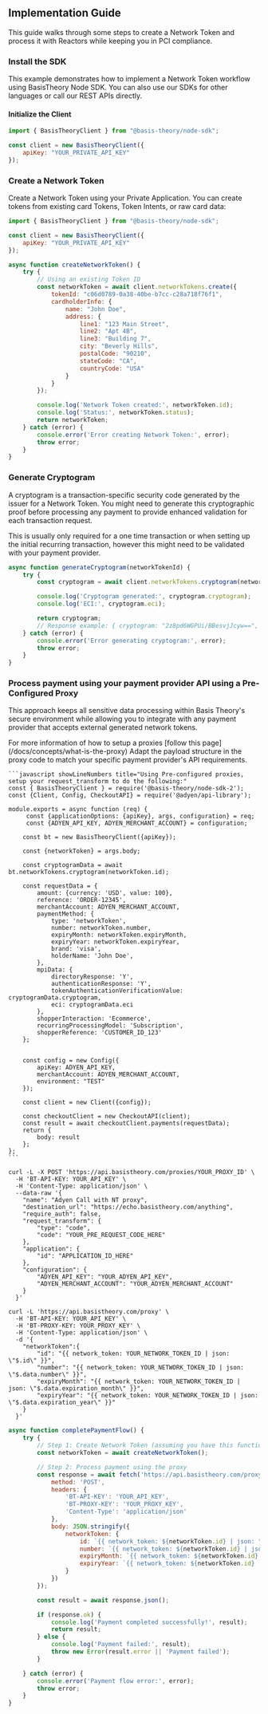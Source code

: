
## Implementation Guide

This guide walks through some steps to create a Network Token and process it with Reactors while keeping you in PCI compliance.

### Install the SDK

This example demonstrates how to implement a Network Token workflow using BasisTheory Node SDK. You can also use our SDKs for other languages or call our REST APIs directly.

#### Initialize the Client

```javascript
import { BasisTheoryClient } from "@basis-theory/node-sdk";

const client = new BasisTheoryClient({
    apiKey: "YOUR_PRIVATE_API_KEY"
});
```

### Create a Network Token

Create a Network Token using your Private Application. You can create tokens from existing card Tokens, Token Intents, or raw card data:

```javascript
import { BasisTheoryClient } from "@basis-theory/node-sdk";

const client = new BasisTheoryClient({
    apiKey: "YOUR_PRIVATE_API_KEY"
});

async function createNetworkToken() {
    try {
        // Using an existing Token ID
        const networkToken = await client.networkTokens.create({
            tokenId: "c06d0789-0a38-40be-b7cc-c28a718f76f1",
            cardholderInfo: {
                name: "John Doe",
                address: {
                    line1: "123 Main Street",
                    line2: "Apt 4B",
                    line3: "Building 7",
                    city: "Beverly Hills",
                    postalCode: "90210",
                    stateCode: "CA",
                    countryCode: "USA"
                }
            }
        });

        console.log('Network Token created:', networkToken.id);
        console.log('Status:', networkToken.status);
        return networkToken;
    } catch (error) {
        console.error('Error creating Network Token:', error);
        throw error;
    }
}
```
### Generate Cryptogram

A cryptogram is a transaction-specific security code generated by the issuer for a Network Token. You might need to generate this cryptographic proof before processing any payment to provide enhanced validation for each transaction request.

<Alert type={Alerts.INFO}>
This is usually only required for a one time transaction or when setting up the initial recurring transaction, however this might need to be validated with your payment provider.
</Alert>

```javascript
async function generateCryptogram(networkTokenId) {
    try {
        const cryptogram = await client.networkTokens.cryptogram(networkTokenId);

        console.log('Cryptogram generated:', cryptogram.cryptogram);
        console.log('ECI:', cryptogram.eci);

        return cryptogram;
        // Response example: { cryptogram: "2z8pd6WGPUi/BBesvjJcyw==", eci: "07" }
    } catch (error) {
        console.error('Error generating cryptogram:', error);
        throw error;
    }
}
```
### Process payment using your payment provider API using a Pre-Configured Proxy

This approach keeps all sensitive data processing within Basis Theory's secure environment while allowing you to integrate with any payment provider that accepts external generated network tokens.

<Alert type={Alerts.INFO}>
For more information of how to setup a proxies [follow this page](/docs/concepts/what-is-the-proxy)
</Alert>

<Alert type={Alerts.INFO}>
Adapt the payload structure in the proxy code to match your specific payment provider's API requirements.
</Alert>


<Tabs className="bt-tabs" groupId="processor">
  <TabItem value="adyen" label="Adyen" default>

    ```javascript showLineNumbers title="Using Pre-configured proxies, setup your request_transform to do the following:"
    const { BasisTheoryClient } = require('@basis-theory/node-sdk-2');
    const {Client, Config, CheckoutAPI} = require('@adyen/api-library');

    module.exports = async function (req) {
         const {applicationOptions: {apiKey}, args, configuration} = req;
         const {ADYEN_API_KEY, ADYEN_MERCHANT_ACCOUNT} = configuration;

        const bt = new BasisTheoryClient({apiKey});

        const {networkToken} = args.body;

        const cryptogramData = await bt.networkTokens.cryptogram(networkToken.id);

        const requestData = {
            amount: {currency: 'USD', value: 100},
            reference: 'ORDER-12345',
            merchantAccount: ADYEN_MERCHANT_ACCOUNT,
            paymentMethod: {
                type: 'networkToken',
                number: networkToken.number,
                expiryMonth: networkToken.expiryMonth,
                expiryYear: networkToken.expiryYear,
                brand: 'visa',
                holderName: 'John Doe',
            },
            mpiData: {
                directoryResponse: 'Y',
                authenticationResponse: 'Y',
                tokenAuthenticationVerificationValue: cryptogramData.cryptogram,
                eci: cryptogramData.eci
            },
            shopperInteraction: 'Ecommerce',
            recurringProcessingModel: 'Subscription',
            shopperReference: 'CUSTOMER_ID_123'
        };


        const config = new Config({
            apiKey: ADYEN_API_KEY,
            merchantAccount: ADYEN_MERCHANT_ACCOUNT,
            environment: "TEST"
        });

        const client = new Client({config});

        const checkoutClient = new CheckoutAPI(client);
        const result = await checkoutClient.payments(requestData);
        return {
            body: result
        };
    };
    ```

```shell showLineNumbers title="Proxy creation"
curl -L -X POST 'https://api.basistheory.com/proxies/YOUR_PROXY_ID' \
  -H 'BT-API-KEY: YOUR_API_KEY' \
  -H 'Content-Type: application/json' \
  --data-raw '{
    "name": "Adyen Call with NT proxy",
    "destination_url": "https://echo.basistheory.com/anything",
    "require_auth": false,
    "request_transform": {
        "type": "code",
        "code": "YOUR_PRE_REQUEST_CODE_HERE"
    },
    "application": {
        "id": "APPLICATION_ID_HERE"
    },
    "configuration": {
        "ADYEN_API_KEY": "YOUR_ADYEN_API_KEY",
        "ADYEN_MERCHANT_ACCOUNT": "YOUR_ADYEN_MERCHANT_ACCOUNT"
    }
  }'
```

```shell showLineNumbers title="Invoking a Proxy"
curl -L 'https://api.basistheory.com/proxy' \
  -H 'BT-API-KEY: YOUR_API_KEY' \
  -H 'BT-PROXY-KEY: YOUR_PROXY_KEY' \
  -H 'Content-Type: application/json' \
  -d '{
    "networkToken":{
        "id": "{{ network_token: YOUR_NETWORK_TOKEN_ID | json: \"$.id\" }}",
        "number": "{{ network_token: YOUR_NETWORK_TOKEN_ID | json: \"$.data.number\" }}",
        "expiryMonth": "{{ network_token: YOUR_NETWORK_TOKEN_ID | json: \"$.data.expiration_month\" }}",
        "expiryYear": "{{ network_token: YOUR_NETWORK_TOKEN_ID | json: \"$.data.expiration_year\" }}"
    }
  }'
```

```javascript showLineNumbers title="Complete Payment Flow"
async function completePaymentFlow() {
    try {
        // Step 1: Create Network Token (assuming you have this function)
        const networkToken = await createNetworkToken();

        // Step 2: Process payment using the proxy
        const response = await fetch('https://api.basistheory.com/proxy', {
            method: 'POST',
            headers: {
                'BT-API-KEY': 'YOUR_API_KEY',
                'BT-PROXY-KEY': 'YOUR_PROXY_KEY',
                'Content-Type': 'application/json'
            },
            body: JSON.stringify({
                networkToken: {
                    id: `{{ network_token: ${networkToken.id} | json: "$.id" }}`,
                    number: `{{ network_token: ${networkToken.id} | json: "$.data.number" }}`,
                    expiryMonth: `{{ network_token: ${networkToken.id} | json: "$.data.expiration_month" }}`,
                    expiryYear: `{{ network_token: ${networkToken.id} | json: "$.data.expiration_year" }}`
                }
            })
        });

        const result = await response.json();

        if (response.ok) {
            console.log('Payment completed successfully!', result);
            return result;
        } else {
            console.log('Payment failed:', result);
            throw new Error(result.error || 'Payment failed');
        }

    } catch (error) {
        console.error('Payment flow error:', error);
        throw error;
    }
}
```
  </TabItem>
</Tabs>
